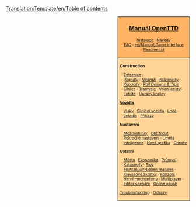 <noinclude>[[Translation:Template/en/Table of contents]]</noinclude><noinclude>{{cs/Překlad|origin= Template:Table of contents
|from  = en
|to    = cs
|Percentage =50
}}
</noinclude>
<div style="float:right; padding-left:12px; background:#ffffff;">
<div style="border:1px solid #000000; background:#ffb466; padding:5px; -moz-border-radius-topleft:5px; -moz-border-radius-topright:5px; font-size: 12pt;">
<center><strong><font size="3">[[cs/Manual/OpenTTD|Manuál OpenTTD]]</font></strong></center>
<div style="font-size: 8pt; text-align: center;">
[[cs/Instalace|Instalace]] &middot; 
[[cs/Manual/Tutorial/Výuka|Návody]]<br />
[[cs/Archive/Community/FAQ|FAQ]] &middot; 
[[en/Manual/Game interface]]<br />
[[cs/Readme.txt|Readme.txt]]
</div>
</div>
<div style="border:1px solid black; border-top-width: 0px; background:#ffd496; padding:5px; -moz-border-radius-bottomleft:5px; -moz-border-radius-bottomright:8px; font-size: 8pt;">

<div style="width: 186px">
'''Construction'''
<div style="margin-left:10px;">
[[cs/Manual/Stavba železnic|Železnice]] : <br />
:''[[cs/Manual/Signály|Signály]]'' &middot; ''[[cs/Manual/Nádraží|Nádraží]]'' &middot; ''[[cs/Community/Junctionary/Křižovatky|Křižovatky]]'' &middot; ''[[cs/Kapacity|Kapacity]]'' &middot; ''[[en/Community/Rail Designs|Rail Designs & Tips]]''
[[cs/Manual/Stavba silnic|Silnice]] &middot; [[cs/Manual/Tramvaje|Tramvaje]] &middot; [[cs/Manual/Stavba vodních cest|Vodní cesty]] &middot; [[cs/Manual/Stavba letišť|Letiště]] &middot; [[cs/Manual/Úpravy krajiny|Úpravy krajiny]]
</div>
</div>

<div style="width: 186px">
'''[[cs/Vozidla|Vozidla]]'''
<div style="margin-left:10px;">
[[cs/Manual/Vlaky|Vlaky]] &middot; [[cs/Silniční vozidla|Silniční vozidla]] &middot; [[cs/Lodě|Lodě]] &middot;
[[cs/Letadla|Letadla]] &middot; [[cs/Příkazy|Příkazy]]
</div>
</div>

<div style="width: 186px">
'''Nastavení'''
<div style="margin-left:10px;">
[[cs/Možnosti hry|Možnosti hry]] &middot; [[cs/Obtížnost|Obtížnost]] &middot; [[cs/Pokročilé nastavení|Pokročilé nastavení]] &middot; [[cs/Umělá inteligence|Umělá inteligence]] &middot;
[[cs/NewGRF|Nová grafika]] &middot; [[cs/Manual/Cheaty (Podvody)|Cheaty]]
</div>
</div>

<div style="width: 186px">
'''Ostatní'''<br />
<div style="margin-left:10px;">
[[cs/Město|Města]] &middot; [[cs/Ekonomika|Ekonomika]] &middot; [[cs/Manual/Průmysl|Průmysl]] &middot;
[[cs/Katastrofy|Katastrofy]] &middot; [[cs/Tipy|Tipy]] &middot;
[[en/Manual/Hidden features]] &middot; [[cs/Manual/Klávesové zkratky|Klávesové zkratky]] &middot;
[[cs/Konzole|Konzole]] &middot; [[cs/Herní mechanismy|Herní mechanismy]] &middot;
[[cs/Multiplayer|Multiplayer]] &middot; [[cs/Editor scénáře|Editor scénáře]] &middot;
[[cs/Online obsah|Online obsah]]
</div>
</div>

[[en/Archive/Manual/Troubleshooting|Troubleshooting]] &middot; [[cs/Odkazy|Odkazy]]
</div>
</div>
<includeonly>[[Category:cs/Manuál|{{PAGENAME}}]]</includeonly>
